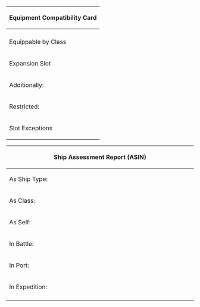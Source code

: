 {|class="wikitable mw-collapsible mw-collapsed" style="width:800px; text-align: center; vertical-align: middle;"
!colspan="9"|Equipment Compatibility Card
|-
!
!colspan="2"|{{Ship/Banner|Yuubari|small=true}}<br/>Yuubari (Kai)
!colspan="2"|{{Ship/Banner|Yuubari/Kai Ni|small=true}}<br/>Yuubari Kai Ni
!colspan="2"|{{Ship/Banner|Yuubari/Kai Ni Toku|small=true}}<br/>Yuubari Kai Ni Toku
!colspan="2"|{{Ship/Banner|Yuubari/Kai Ni D|small=true}}<br/>Yuubari Kai Ni D
|-
!Equippable by Class
|colspan="8"|{{RedGunLight}}{{RedGunMedium}}{{YellowGun}}{{TorpedoWeapon}}{{Seaplane}}{{Radar}}{{Sonar}}{{DepthCharge}}<br/>{{Turbine}}{{Searchlight}}{{Drum}}{{StarShell}}{{CommandFacility}}{{AntiAircraftFireDirector}}{{AntiGroundArtillery}}{{Skilled Lookout}}
|-
!Expansion Slot
|colspan="2"|{{Equipment/Card|Improved Kanhon Type Turbine|size=36px}}{{GreenGunMG}}{{EmergencyRepair}}{{AntiAircraftFireDirector}}{{Skilled Lookout}}{{Rations}}
|colspan="6"|{{Equipment/Card|Improved Kanhon Type Turbine|size=36px}}{{GreenGunMG}}{{EmergencyRepair}}{{ArmorEquipment}}{{AntiAircraftFireDirector}}{{Skilled Lookout}}{{Rations}}
|-
!Additionally:
!colspan="2"|
|colspan="2"|{{ArmorEquipment}} <sub><sup>'''Extra Armor (Medium)'''</sup></sub>
|colspan="2"|{{ArmorEquipment}} <sub><sup>'''Extra Armor (Medium)'''</sup></sub><br/>{{TorpedoWeapon}}'''Minisubs'''<br/>{{LandingCraft}}{{Amphibious Tank}}
|colspan="2"|{{ArmorEquipment}} <sub><sup>'''Extra Armor (Medium)'''</sup></sub><br/>{{Sonar}} '''Large Sonar'''
|-
!Restricted:
!colspan="2"|
|colspan="2"|{{YellowGun}}{{Seaplane}}
|colspan="2"|{{YellowGun}}{{Seaplane}}<br/>{{Radar}} '''Large Radar'''
|colspan="2"|{{YellowGun}}{{Seaplane}}<br/>{{Radar}} '''Large Radar'''
|-
!rowspan="2"|Slot Exceptions
!rowspan="2" colspan="2"|
! style=" width:10px"|4th Slot
| '''No:'''<br/>{{RedGunLight}}{{RedGunMedium}}<br/>{{TorpedoWeapon}}
! style=" width:10px"|4th Slot
| '''No:'''<br/>{{RedGunLight}}{{RedGunMedium}}<br/>{{TorpedoWeapon}}
! style=" width:10px"|4th Slot
| '''No:'''<br/>{{RedGunLight}}{{RedGunMedium}}<br/>{{TorpedoWeapon}}
|-
! style=" width:10px"|5th Slot
| '''Only:''' <br/>{{Radar}}'''Small Radar'''<br/>{{GreenGunMG}}{{Rations}}
! style=" width:10px"|5th Slot
| '''Only:''' <br/>{{Radar}}'''Small Radar'''<br/>{{GreenGunMG}}{{Rations}}
! style=" width:10px"|5th Slot
| '''Only:''' <br/>{{Radar}}'''Small Radar'''<br/>{{GreenGunMG}}{{Rations}}
|}
{|class="wikitable mw-collapsible mw-collapsed" style="width:800px; text-align: justify; vertical-align: middle;"
!colspan="2"|Ship Assessment Report (ASIN)
|-
! style="width:20%;"|As Ship Type:
|'''Light Cruiser (CL)'''
* Able to attack Submarines
* Able to launch Torpedoes
* <s>Able to use utilize Artillery Spotting</s>
* Restricted to 1 max in Combined Fleet's Escort.
|-
!As Class:
| 
* Omitted due to being sole ship in class.
|-
!As Self:
| '''Base/Kai'''
* 4-Slot CL providing increased flexibility in loadout.
'''Kai Ni'''
* Becomes a 5-Slot CL; only one in the ship type.
* Has 3 Convertible Remodels that provide different specializations.
* Slot 4/5 has specific equipment restrictions.
|-
!In Battle:
| '''Base/Kai'''
* Low Armor stat makes ship more fragile compared to other ships of its type.
'''Kai Ni'''
* Toku Remodel offers Opening Torpedo when equipped with a midget submarine.
* D Remodel offers Opening ASW innately.
|-
!In Port:
| 
* This ship has no effects in port.
|-
!In Expedition:
| 
* This ship is not recommended to be sent for expeditions.
|-
|}